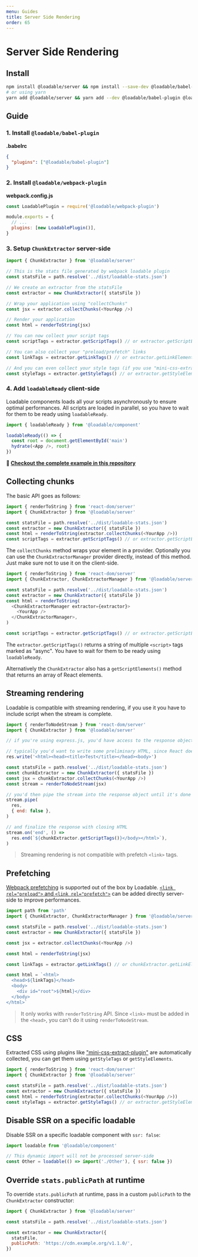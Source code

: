 ```yaml
---
menu: Guides
title: Server Side Rendering
order: 65
---
```


# Server Side Rendering

## Install

```bash
npm install @loadable/server && npm install --save-dev @loadable/babel-plugin @loadable/webpack-plugin
# or using yarn
yarn add @loadable/server && yarn add --dev @loadable/babel-plugin @loadable/webpack-plugin
```

## Guide

### 1. Install `@loadable/babel-plugin`

**.babelrc**

```json
{
  "plugins": ["@loadable/babel-plugin"]
}
```

### 2. Install `@loadable/webpack-plugin`

**webpack.config.js**

```js
const LoadablePlugin = require('@loadable/webpack-plugin')

module.exports = {
  // ...
  plugins: [new LoadablePlugin()],
}
```

### 3. Setup `ChunkExtractor` server-side

```js
import { ChunkExtractor } from '@loadable/server'

// This is the stats file generated by webpack loadable plugin
const statsFile = path.resolve('../dist/loadable-stats.json')

// We create an extractor from the statsFile
const extractor = new ChunkExtractor({ statsFile })

// Wrap your application using "collectChunks"
const jsx = extractor.collectChunks(<YourApp />)

// Render your application
const html = renderToString(jsx)

// You can now collect your script tags
const scriptTags = extractor.getScriptTags() // or extractor.getScriptElements();

// You can also collect your "preload/prefetch" links
const linkTags = extractor.getLinkTags() // or extractor.getLinkElements();

// And you can even collect your style tags (if you use "mini-css-extract-plugin")
const styleTags = extractor.getStyleTags() // or extractor.getStyleElements();
```

### 4. Add `loadableReady` client-side

Loadable components loads all your scripts asynchronously to ensure optimal performances. All scripts are loaded in parallel, so you have to wait for them to be ready using `loadableReady`.

```js
import { loadableReady } from '@loadable/component'

loadableReady(() => {
  const root = document.getElementById('main')
  hydrate(<App />, root)
})
```

**🚀 [Checkout the complete example in this repository](https://github.com/smooth-code/loadable-components/tree/master/examples/server-side-rendering)**

## Collecting chunks

The basic API goes as follows:

```js
import { renderToString } from 'react-dom/server'
import { ChunkExtractor } from '@loadable/server'

const statsFile = path.resolve('../dist/loadable-stats.json')
const extractor = new ChunkExtractor({ statsFile })
const html = renderToString(extractor.collectChunks(<YourApp />))
const scriptTags = extractor.getScriptTags() // or extractor.getScriptElements();
```

The `collectChunks` method wraps your element in a provider. Optionally you can use the `ChunkExtractorManager` provider directly, instead of this method. Just make sure not to use it on the client-side.

```js
import { renderToString } from 'react-dom/server'
import { ChunkExtractor, ChunkExtractorManager } from '@loadable/server'

const statsFile = path.resolve('../dist/loadable-stats.json')
const extractor = new ChunkExtractor({ statsFile })
const html = renderToString(
  <ChunkExtractorManager extractor={extractor}>
    <YourApp />
  </ChunkExtractorManager>,
)

const scriptTags = extractor.getScriptTags() // or extractor.getScriptElements();
```

The `extractor.getScriptTags()` returns a string of multiple `<script>` tags marked as "async". You have to wait for them to be ready using `loadableReady`.

Alternatively the `ChunkExtractor` also has a `getScriptElements()` method that returns an array of React elements.

## Streaming rendering

Loadable is compatible with streaming rendering, if you use it you have to include script when the stream is complete.

```js
import { renderToNodeStream } from 'react-dom/server'
import { ChunkExtractor } from '@loadable/server'

// if you're using express.js, you'd have access to the response object "res"

// typically you'd want to write some preliminary HTML, since React doesn't handle this
res.write('<html><head><title>Test</title></head><body>')

const statsFile = path.resolve('../dist/loadable-stats.json')
const chunkExtractor = new ChunkExtractor({ statsFile })
const jsx = chunkExtractor.collectChunks(<YourApp />)
const stream = renderToNodeStream(jsx)

// you'd then pipe the stream into the response object until it's done
stream.pipe(
  res,
  { end: false },
)

// and finalize the response with closing HTML
stream.on('end', () =>
  res.end(`${chunkExtractor.getScriptTags()}</body></html>`),
)
```

> Streaming rendering is not compatible with prefetch `<link>` tags.

## Prefetching

[Webpack prefetching](https://webpack.js.org/guides/code-splitting/#prefetching-preloading-modules) is supported out of the box by Loadable. [`<link rel="preload">` and `<link rel="prefetch">`](https://css-tricks.com/prefetching-preloading-prebrowsing/) can be added directly server-side to improve performances.

```js
import path from 'path'
import { ChunkExtractor, ChunkExtractorManager } from '@loadable/server'

const statsFile = path.resolve('../dist/loadable-stats.json')
const extractor = new ChunkExtractor({ statsFile })

const jsx = extractor.collectChunks(<YourApp />)

const html = renderToString(jsx)

const linkTags = extractor.getLinkTags() // or chunkExtractor.getLinkElements();

const html = `<html>
  <head>${linkTags}</head>
  <body>
    <div id="root">${html}</div>
  </body>
</html>`
```

> It only works with `renderToString` API. Since `<link>` must be added in the `<head>`, you can't do it using `renderToNodeStream`.

## CSS

Extracted CSS using plugins like ["mini-css-extract-plugin"](https://github.com/webpack-contrib/mini-css-extract-plugin) are automatically collected, you can get them using `getStyleTags` or `getStyleElements`.

```js
import { renderToString } from 'react-dom/server'
import { ChunkExtractor } from '@loadable/server'

const statsFile = path.resolve('../dist/loadable-stats.json')
const extractor = new ChunkExtractor({ statsFile })
const html = renderToString(extractor.collectChunks(<YourApp />))
const styleTags = extractor.getStyleTags() // or extractor.getStyleElements();
```

## Disable SSR on a specific loadable

Disable SSR on a specific loadable component with `ssr: false`:

```js
import loadable from '@loadable/component'

// This dynamic import will not be processed server-side
const Other = loadable(() => import('./Other'), { ssr: false })
```

## Override `stats.publicPath` at runtime

To override `stats.publicPath` at runtime, pass in a custom `publicPath` to the `ChunkExtractor` constructor:

```js
import { ChunkExtractor } from '@loadable/server'

const statsFile = path.resolve('../dist/loadable-stats.json')

const extractor = new ChunkExtractor({
  statsFile,
  publicPath: 'https://cdn.example.org/v1.1.0/',
})
```
